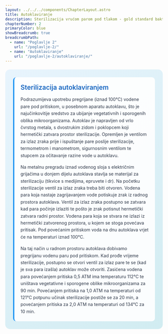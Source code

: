```yaml
---
layout: ../../../components/ChapterLayout.astro
title: Autoklaviranje
description: Sterilizacija vrućom parom pod tlakom - gold standard bakterioloških laboratorija
chapterNumber: 2
primaryColor: blue
showBreadcrumb: true
breadcrumbPath:
  - name: "Poglavlje 2"
    url: "/poglavlje-2/"
  - name: "Autoklaviranje"
    url: "/poglavlje-2/autoklaviranje/"
---
```



<div style="background: linear-gradient(135deg, #e8f4fd 0%, #d1ecf1 100%); border-radius: 15px; padding: 25px; margin: 20px 0;">
  
  <div style="background: rgba(255,255,255,0.9); padding: 20px; border-radius: 10px; border-left: 4px solid #2196f3;">
    <div style="display: flex; align-items: center; margin-bottom: 15px;">
      <h3 style="margin: 0; color: #1565c0; font-size: 1.3rem; font-weight: 600;">Sterilizacija autoklaviranjem</h3>
    </div>
    <p style="margin: 0 0 15px 0; color: #2d3748; line-height: 1.6;">
      Podrazumijeva upotrebu pregrijane (iznad 100°C) vodene pare pod pritiskom, u posebnom aparatu autoklavu, što je najučinkovitije sredstvo za ubijanje vegetativnih i sporogenih oblika mikroorganizama. Autoklav je napravljen od vrlo čvrstog metala, s dvostrukim zidom i poklopcem koji hermetički zatvara prostor sterilizacije. Opremljen je ventilom za izlaz zraka prije i ispuštanje pare poslije sterilizacije, termometrom i manometrom, sigurnosnim ventilom te stupcem za očitavanje razine vode u autoklavu.
    </p>
    <p style="margin: 0 0 15px 0; color: #2d3748; line-height: 1.6;">
      Na metalnu pregradu iznad vodenog sloja s električnim grijačima u donjem dijelu autoklava stavlja se materijal za sterilizaciju (tikvice s medijima, epruvete i dr). Na početku sterilizacije ventil za izlaz zraka treba biti otvoren. Vodena para koja nastaje zagrijavanjem vode potiskuje zrak iz radnog prostora autoklava. Ventil za izlaz zraka postupno se zatvara kad para počinje izlaziti te pošto je zrak potisnut hermetički zatvara radni prostor. Vodena para koja se stvara ne izlazi iz hermetički zatvorenog prostora, u kojem se stoga povećava pritisak. Pod povećanim pritiskom voda na dnu autoklava vrjet će na temperaturi iznad 100°C.
    </p>
    <p style="margin: 0; color: #2d3748; line-height: 1.6;">
      Na taj način u radnom prostoru autoklava dobivamo pregrijanu vodenu paru pod pritiskom. Kad prođe vrijeme sterilizacije, postupno se otvori ventil za izlaz pare te se (kad je sva para izašla) autoklav može otvoriti. Zasićena vodena para povećanjem pritiska 0,5 ATM ima temperaturu 112°C te uništava vegetativne i sporogene oblike mikroorganizama za 90 min. Povećanjem pritiska na 1,0 ATM na temperaturi od 121°C potpunu učinak sterilizacije postiže se za 20 min, a povećanjem pritiska za 2,0 ATM na temperaturi od 134°C za 10 min.
    </p>
  </div>

</div>